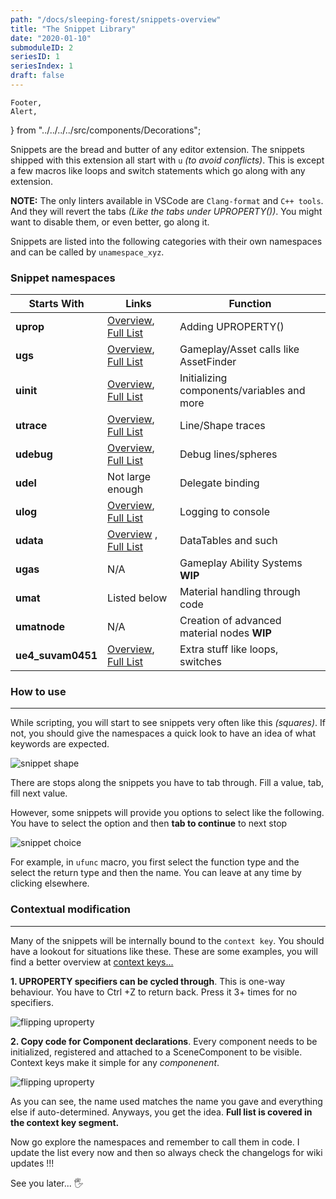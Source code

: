 ```yaml
---
path: "/docs/sleeping-forest/snippets-overview"
title: "The Snippet Library"
date: "2020-01-10"
submoduleID: 2
seriesID: 1
seriesIndex: 1
draft: false
---
```


	Footer,
	Alert,
} from "../../../../src/components/Decorations";

Snippets are the bread and butter of any editor extension. The snippets shipped with this extension all start with `u` _(to avoid conflicts)_.
This is except a few macros like loops and switch statements which go along with any extension.

**NOTE:** The only linters available in VSCode are `Clang-format` and `C++ tools`. And they will revert the tabs _(Like the tabs under UPROPERTY())_.
You might want to disable them, or even better, go along it.

Snippets are listed into the following categories with their own namespaces and can be called by `unamespace_xyz`.

### Snippet namespaces

| Starts With       | Links                                                                                                               | Function                                    |
| ----------------- | ------------------------------------------------------------------------------------------------------------------- | ------------------------------------------- |
| **uprop**         | [Overview](/docs/sleeping-forest/snippets-overview/uprop), [Full List](/docs/sleeping-forest/snippet-lists/uprop)   | Adding UPROPERTY()                          |
| **ugs**           | [Overview](/docs/sleeping-forest/snippets-overview/ugs), [Full List](/docs/sleeping-forest/snippet-lists/ugs)       | Gameplay/Asset calls like AssetFinder       |
| **uinit**         | [Overview](/docs/sleeping-forest/snippets-overview/uinit), [Full List](/docs/sleeping-forest/snippet-lists/uinit)   | Initializing components/variables and more  |
| **utrace**        | [Overview](/docs/sleeping-forest/snippets-overview/utrace), [Full List](/docs/sleeping-forest/snippet-lists/utrace) | Line/Shape traces                           |
| **udebug**        | [Overview](/docs/sleeping-forest/snippets-overview/udebug), [Full List](/docs/sleeping-forest/snippet-lists/udebug) | Debug lines/spheres                         |
| **udel**          | Not large enough                                                                                                    | Delegate binding                            |
| **ulog**          | [Overview](/docs/sleeping-forest/snippets-overview/ulog), [Full List](/docs/sleeping-forest/snippet-lists/ulog)     | Logging to console                          |
| **udata**         | [Overview](/docs/sleeping-forest/snippets-overview/udata) , [Full List](/docs/sleeping-forest/snippet-lists/udata)  | DataTables and such                         |
| **ugas**          | N/A                                                                                                                 | Gameplay Ability Systems **WIP**            |
| **umat**          | Listed below                                                                                                        | Material handling through code              |
| **umatnode**      | N/A                                                                                                                 | Creation of advanced material nodes **WIP** |
| **ue4_suvam0451** | [Overview](/docs/sleeping-forest/snippets-overview/misc), [Full List](/docs/sleeping-forest/snippet-lists/misc)     | Extra stuff like loops, switches            |

### How to use

---

While scripting, you will start to see snippets very often like this _(squares)_.
If not, you should give the namespaces a quick look to have an idea of what keywords are expected.

![snippet shape](../../../images/sleeping-forest-ue4/02/SnippetShape.png)

There are stops along the snippets you have to tab through. Fill a value, tab, fill next value.

However, some snippets will provide you options to select like the following.
You have to select the option and then **tab to continue** to next stop

![snippet choice](../../../images/sleeping-forest-ue4/02/SnippetChoice.png)

For example, in `ufunc` macro, you first select the function type and the select the return type and then the name.
You can leave at any time by clicking elsewhere.

### Contextual modification

---

Many of the snippets will be internally bound to the `context key`. You should have a lookout for situations like these.
These are some examples, you will find a better overview at [context keys...](/docs/sleeping-forest/context-keys/2)

**1. UPROPERTY specifiers can be cycled through**. This is one-way behaviour. You have to Ctrl +Z to return back. Press it 3+ times for no specifiers.

![flipping uproperty](../../../images/sleeping-forest-ue4/02/upropflip.gif)

**2. Copy code for Component declarations**. Every component needs to be initialized,
registered and attached to a SceneComponent to be visible. Context keys make it simple for any _componenent_.

![flipping uproperty](../../../images/sleeping-forest-ue4/02/component_init.gif)

As you can see, the name used matches the name you gave and everything else if auto-determined.
Anyways, you get the idea. **Full list is covered in the context key segment.**

Now go explore the namespaces and remember to call them in code. I update the list every now and then so always check the changelogs for wiki updates !!!

See you later... 🖐
